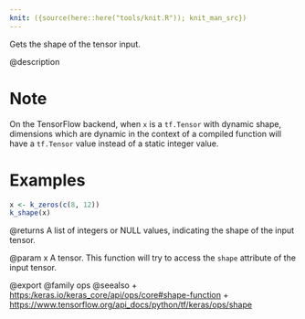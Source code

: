```yaml
---
knit: ({source(here::here("tools/knit.R")); knit_man_src})
---
```

Gets the shape of the tensor input.

@description

# Note
On the TensorFlow backend, when `x` is a `tf.Tensor` with dynamic
shape, dimensions which are dynamic in the context of a compiled function
will have a `tf.Tensor` value instead of a static integer value.

# Examples
```r
x <- k_zeros(c(8, 12))
k_shape(x)
```

@returns
A list of integers or NULL values, indicating the shape of the input
tensor.

@param x A tensor. This function will try to access the `shape` attribute of
the input tensor.

@export
@family ops
@seealso
+ <https:/keras.io/keras_core/api/ops/core#shape-function>
+ <https://www.tensorflow.org/api_docs/python/tf/keras/ops/shape>
